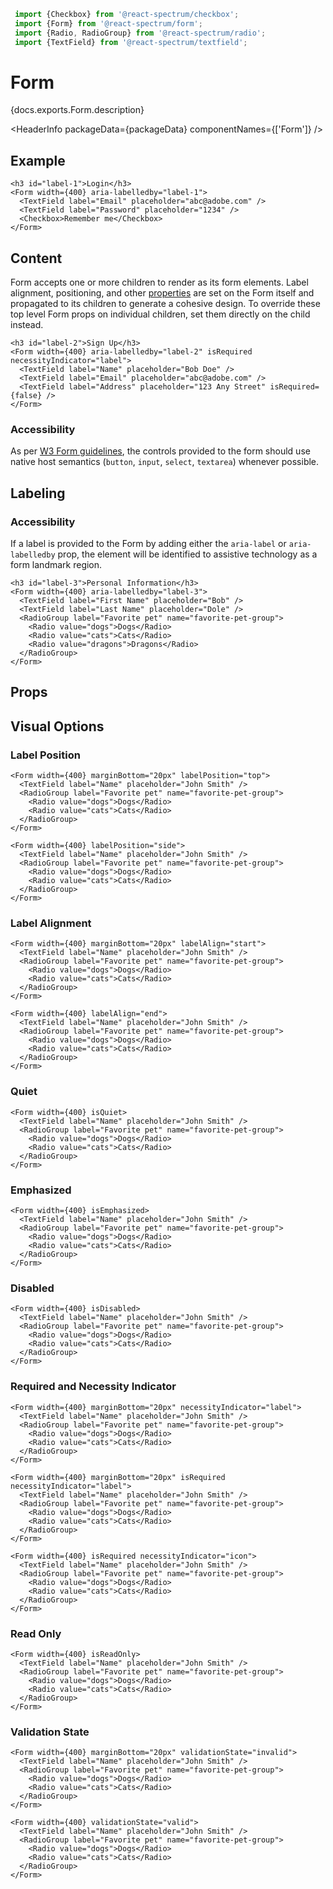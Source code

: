 <!-- Copyright 2020 Adobe. All rights reserved.
This file is licensed to you under the Apache License, Version 2.0 (the "License");
you may not use this file except in compliance with the License. You may obtain a copy
of the License at http://www.apache.org/licenses/LICENSE-2.0
Unless required by applicable law or agreed to in writing, software distributed under
the License is distributed on an "AS IS" BASIS, WITHOUT WARRANTIES OR REPRESENTATIONS
OF ANY KIND, either express or implied. See the License for the specific language
governing permissions and limitations under the License. -->



```jsx import
 import {Checkbox} from '@react-spectrum/checkbox';
 import {Form} from '@react-spectrum/form';
 import {Radio, RadioGroup} from '@react-spectrum/radio';
 import {TextField} from '@react-spectrum/textfield';
 ```

# Form

<p>{docs.exports.Form.description}</p>

<HeaderInfo
 packageData={packageData}
 componentNames={['Form']} />

## Example

```tsx example
<h3 id="label-1">Login</h3>
<Form width={400} aria-labelledby="label-1">
  <TextField label="Email" placeholder="abc@adobe.com" />
  <TextField label="Password" placeholder="1234" />
  <Checkbox>Remember me</Checkbox>
</Form>
```

## Content

Form accepts one or more children to render as its form elements. Label alignment, positioning, and other [properties](#visual-options)
are set on the Form itself and propagated to its children to generate a cohesive design. To override these top level Form props on individual children, 
set them directly on the child instead.

```tsx example
<h3 id="label-2">Sign Up</h3>
<Form width={400} aria-labelledby="label-2" isRequired necessityIndicator="label">
  <TextField label="Name" placeholder="Bob Doe" />
  <TextField label="Email" placeholder="abc@adobe.com" />
  <TextField label="Address" placeholder="123 Any Street" isRequired={false} />
</Form>
```

### Accessibility

As per [W3 Form guidelines](https://www.w3.org/TR/wai-aria-practices/examples/landmarks/form.html), the controls provided to the form should 
use native host semantics (`button`, `input`, `select`, `textarea`) whenever possible.

## Labeling

### Accessibility

If a label is provided to the Form by adding either the `aria-label` or `aria-labelledby` prop, 
the element will be identified to assistive technology as a form landmark region. 

```tsx example
<h3 id="label-3">Personal Information</h3>
<Form width={400} aria-labelledby="label-3">
  <TextField label="First Name" placeholder="Bob" />
  <TextField label="Last Name" placeholder="Dole" />
  <RadioGroup label="Favorite pet" name="favorite-pet-group">
    <Radio value="dogs">Dogs</Radio>
    <Radio value="cats">Cats</Radio>
    <Radio value="dragons">Dragons</Radio>
  </RadioGroup>
</Form>
```


## Props

<PropTable component={docs.exports.Form} links={docs.links} />

## Visual Options

### Label Position

```tsx example
<Form width={400} marginBottom="20px" labelPosition="top">
  <TextField label="Name" placeholder="John Smith" />
  <RadioGroup label="Favorite pet" name="favorite-pet-group">
    <Radio value="dogs">Dogs</Radio>
    <Radio value="cats">Cats</Radio>
  </RadioGroup>
</Form>

<Form width={400} labelPosition="side">
  <TextField label="Name" placeholder="John Smith" />
  <RadioGroup label="Favorite pet" name="favorite-pet-group">
    <Radio value="dogs">Dogs</Radio>
    <Radio value="cats">Cats</Radio>
  </RadioGroup>
</Form>
```

### Label Alignment

```tsx example
<Form width={400} marginBottom="20px" labelAlign="start">
  <TextField label="Name" placeholder="John Smith" />
  <RadioGroup label="Favorite pet" name="favorite-pet-group">
    <Radio value="dogs">Dogs</Radio>
    <Radio value="cats">Cats</Radio>
  </RadioGroup>
</Form>

<Form width={400} labelAlign="end">
  <TextField label="Name" placeholder="John Smith" />
  <RadioGroup label="Favorite pet" name="favorite-pet-group">
    <Radio value="dogs">Dogs</Radio>
    <Radio value="cats">Cats</Radio>
  </RadioGroup>
</Form>
```

### Quiet

```tsx example
<Form width={400} isQuiet>
  <TextField label="Name" placeholder="John Smith" />
  <RadioGroup label="Favorite pet" name="favorite-pet-group">
    <Radio value="dogs">Dogs</Radio>
    <Radio value="cats">Cats</Radio>
  </RadioGroup>
</Form>
```

### Emphasized

```tsx example
<Form width={400} isEmphasized>
  <TextField label="Name" placeholder="John Smith" />
  <RadioGroup label="Favorite pet" name="favorite-pet-group">
    <Radio value="dogs">Dogs</Radio>
    <Radio value="cats">Cats</Radio>
  </RadioGroup>
</Form>
```

### Disabled

```tsx example
<Form width={400} isDisabled>
  <TextField label="Name" placeholder="John Smith" />
  <RadioGroup label="Favorite pet" name="favorite-pet-group">
    <Radio value="dogs">Dogs</Radio>
    <Radio value="cats">Cats</Radio>
  </RadioGroup>
</Form>
```

### Required and Necessity Indicator

```tsx example
<Form width={400} marginBottom="20px" necessityIndicator="label">
  <TextField label="Name" placeholder="John Smith" />
  <RadioGroup label="Favorite pet" name="favorite-pet-group">
    <Radio value="dogs">Dogs</Radio>
    <Radio value="cats">Cats</Radio>
  </RadioGroup>
</Form>

<Form width={400} marginBottom="20px" isRequired necessityIndicator="label">
  <TextField label="Name" placeholder="John Smith" />
  <RadioGroup label="Favorite pet" name="favorite-pet-group">
    <Radio value="dogs">Dogs</Radio>
    <Radio value="cats">Cats</Radio>
  </RadioGroup>
</Form>

<Form width={400} isRequired necessityIndicator="icon">
  <TextField label="Name" placeholder="John Smith" />
  <RadioGroup label="Favorite pet" name="favorite-pet-group">
    <Radio value="dogs">Dogs</Radio>
    <Radio value="cats">Cats</Radio>
  </RadioGroup>
</Form>
```

### Read Only

```tsx example
<Form width={400} isReadOnly>
  <TextField label="Name" placeholder="John Smith" />
  <RadioGroup label="Favorite pet" name="favorite-pet-group">
    <Radio value="dogs">Dogs</Radio>
    <Radio value="cats">Cats</Radio>
  </RadioGroup>
</Form>
```

### Validation State

```tsx example
<Form width={400} marginBottom="20px" validationState="invalid">
  <TextField label="Name" placeholder="John Smith" />
  <RadioGroup label="Favorite pet" name="favorite-pet-group">
    <Radio value="dogs">Dogs</Radio>
    <Radio value="cats">Cats</Radio>
  </RadioGroup>
</Form>

<Form width={400} validationState="valid">
  <TextField label="Name" placeholder="John Smith" />
  <RadioGroup label="Favorite pet" name="favorite-pet-group">
    <Radio value="dogs">Dogs</Radio>
    <Radio value="cats">Cats</Radio>
  </RadioGroup>
</Form>
```
